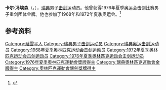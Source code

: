 {{NoteTA|G1=Sports}}
'''卡尔·冯埃森'''（{{lang-sv|Carl von Essen}}，{{bd|1940年|10月18日|}}），[[瑞典|瑞典]]男子[[击剑|击剑]]运动员。他曾获得1976年夏季奥运会击剑比赛男子重剑团体金牌。他也参加了1968年和1972年夏季奥运会。<ref>{{Cite web|title=Carl VON ESSEN|url=https://www.olympic.org/carl-von-essen|accessdate=2021-03-13|date=2021-03-13|work=International Olympic Committee|language=en}}</ref>

== 参考资料 ==
{{reflist}}

{{奥林匹克运动会击剑比赛男子重剑团体冠军}}

{{Authority control}}
{{DEFAULTSORT:von Essen, Carl}}
[[Category:延雪平人|Category:延雪平人]]
[[Category:瑞典男子击剑运动员|Category:瑞典男子击剑运动员]]
[[Category:瑞典奥运击剑运动员|Category:瑞典奥运击剑运动员]]
[[Category:1968年夏季奥林匹克运动会击剑运动员|Category:1968年夏季奥林匹克运动会击剑运动员]]
[[Category:1972年夏季奥林匹克运动会击剑运动员|Category:1972年夏季奥林匹克运动会击剑运动员]]
[[Category:1976年夏季奥林匹克运动会击剑运动员|Category:1976年夏季奥林匹克运动会击剑运动员]]
[[Category:1976年夏季奧林匹克運動會獎牌得主|Category:1976年夏季奧林匹克運動會獎牌得主]]
[[Category:瑞典奧林匹克運動會金牌得主|Category:瑞典奧林匹克運動會金牌得主]]
[[Category:奧林匹克運動會擊劍獎牌得主|Category:奧林匹克運動會擊劍獎牌得主]]
